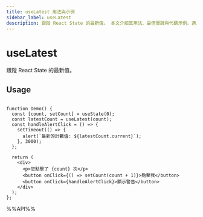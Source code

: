 ```yaml
---
title: useLatest 用法與示例
sidebar_label: useLatest
description: 跟蹤 React State 的最新值。 本文介紹其用法、最佳實踐與代碼示例。適用於 React 開發中需要處理副作用的場景。
---
```

# useLatest

跟蹤 React State 的最新值。

## Usage

```tsx live

function Demo() {
  const [count, setCount] = useState(0);
  const latestCount = useLatest(count);
  const handleAlertClick = () => {
    setTimeout(() => {
      alert(`最新的計數值: ${latestCount.current}`);
    }, 3000);
  };

  return (
    <div>
      <p>您點擊了 {count} 次</p>
      <button onClick={() => setCount(count + 1)}>點擊我</button>
      <button onClick={handleAlertClick}>顯示警告</button>
    </div>
  );
};

```

%%API%%